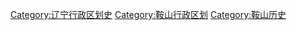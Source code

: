 [[Category:辽宁行政区划史|Category:辽宁行政区划史]]
[[Category:鞍山行政区划|Category:鞍山行政区划]]
[[Category:鞍山历史|Category:鞍山历史]]